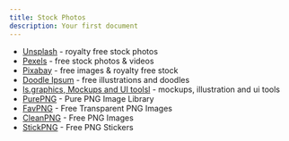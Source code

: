 ```yaml
---
title: Stock Photos
description: Your first document
---
```


- [Unsplash](https://unsplash.com/) - royalty free stock photos
- [Pexels](https://www.pexels.com/) - free stock photos & videos
- [Pixabay](https://pixabay.com/) - free images & royalty free stock
- [Doodle Ipsum](https://doodleipsum.com/) - free illustrations and doodles
- [ls.graphics, Mockups and UI toolsl](https://www.ls.graphics/) - mockups, illustration and ui tools
- [PurePNG](https://purepng.com/) - Pure PNG Image Library
- [FavPNG](https://favpng.com/) - Free Transparent PNG Images
- [CleanPNG](https://www.cleanpng.com/) - Free PNG Images
- [StickPNG](http://www.stickpng.com/) - Free PNG Stickers
